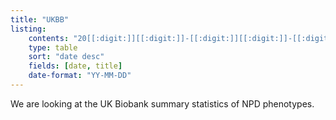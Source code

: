 ```yaml
---
title: "UKBB"
listing:
    contents: "20[[:digit:]][[:digit:]]-[[:digit:]][[:digit:]]-[[:digit:]][[:digit:]]-*.ipynb"
    type: table
    sort: "date desc"
    fields: [date, title]
    date-format: "YY-MM-DD"
---
```


We are looking at the UK Biobank summary statistics of NPD phenotypes.
